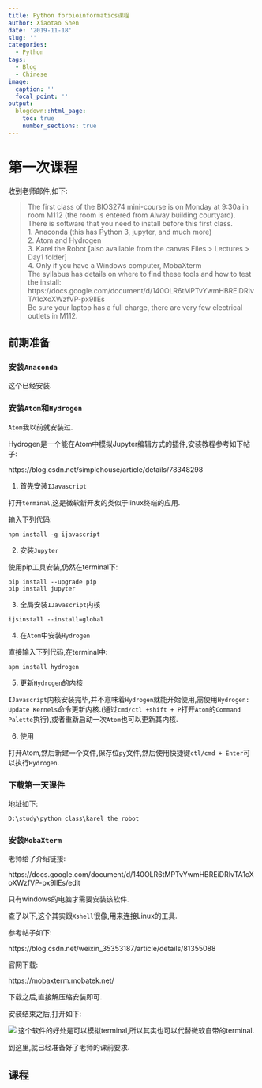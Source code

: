 ```yaml
---
title: Python forbioinformatics课程
author: Xiaotao Shen
date: '2019-11-18'
slug: ''
categories:
  - Python
tags:
  - Blog
  - Chinese
image:
  caption: ''
  focal_point: ''
output:
  blogdown::html_page:
    toc: true
    number_sections: true
---
```


# 第一次课程

收到老师邮件,如下:

> The first class of the BIOS274 mini-course is on Monday at 9:30a in room M112 (the room is entered from Alway building courtyard).    
There is software that you need to install before this first class.   
1. Anaconda (this has Python 3, jupyter, and much more)   
2. Atom and Hydrogen   
3. Karel the Robot [also available from the canvas Files > Lectures > Day1 folder]    
4. Only if you have a Windows computer, MobaXterm   
The syllabus has details on where to find these tools and how to test the install:   
https://docs.google.com/document/d/140OLR6tMPTvYwmHBREiDRIvTA1cXoXWzfVP-px9IlEs   
Be sure your laptop has a full charge, there are very few electrical outlets in M112.   

## 前期准备

### 安装`Anaconda`

这个已经安装.

### 安装`Atom`和`Hydrogen`

`Atom`我以前就安装过.

Hydrogen是一个能在Atom中模拟Jupyter编辑方式的插件,安装教程参考如下帖子:

https://blog.csdn.net/simplehouse/article/details/78348298

1. 首先安装`IJavascript`

打开`terminal`,这是微软新开发的类似于linux终端的应用.

输入下列代码:

```
npm install -g ijavascript
```

2. 安装`Jupyter`

使用pip工具安装,仍然在terminal下:

```
pip install --upgrade pip
pip install jupyter
```

3. 全局安装`IJavascript`内核

```
ijsinstall --install=global
```

4. 在`Atom`中安装`Hydrogen`

直接输入下列代码,在terminal中:

```
apm install hydrogen
```

5. 更新`Hydrogen`的内核

`IJavascript`内核安装完毕,并不意味着`Hydrogen`就能开始使用,需使用`Hydrogen: Update Kernels`命令更新内核.(通过`cmd/ctl +shift + P`打开`Atom`的`Command Palette`执行),或者重新启动一次`Atom`也可以更新其内核.

6. 使用

打开Atom,然后新建一个文件,保存位`py`文件,然后使用快捷键`ctl/cmd + Enter`可以执行`Hydrogen`.

### 下载第一天课件

地址如下:

```
D:\study\python class\karel_the_robot
```

### 安装`MobaXterm`

老师给了介绍链接:

https://docs.google.com/document/d/140OLR6tMPTvYwmHBREiDRIvTA1cXoXWzfVP-px9IlEs/edit

只有windows的电脑才需要安装该软件.

查了以下,这个其实跟`Xshell`很像,用来连接Linux的工具.

参考帖子如下:

https://blog.csdn.net/weixin_35353187/article/details/81355088

官网下载:

https://mobaxterm.mobatek.net/

下载之后,直接解压缩安装即可.

安装结束之后,打开如下:

![](./mobaxterm.png)
这个软件的好处是可以模拟terminal,所以其实也可以代替微软自带的terminal.

到这里,就已经准备好了老师的课前要求.


## 课程




